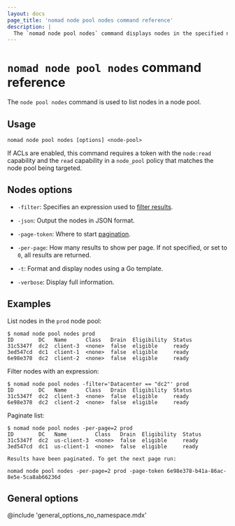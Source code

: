 ```yaml
---
layout: docs
page_title: 'nomad node pool nodes command reference'
description: |
  The `nomad node pool nodes` command displays nodes in the specified node pool.
---
```


# `nomad node pool nodes` command reference

The `node pool nodes` command is used to list nodes in a node pool.

## Usage

```plaintext
nomad node pool nodes [options] <node-pool>
```

If ACLs are enabled, this command requires a token with the `node:read`
capability and the `read` capability in a `node_pool` policy that matches the
node pool being targeted.

## Nodes options

- `-filter`: Specifies an expression used to [filter results][api_filtering].

- `-json`: Output the nodes in JSON format.

- `-page-token`: Where to start [pagination][api_pagination].

- `-per-page`: How many results to show per page. If not specified, or set to
  `0`, all results are returned.

- `-t`: Format and display nodes using a Go template.

- `-verbose`: Display full information.

## Examples

List nodes in the `prod` node pool:

```shell-session
$ nomad node pool nodes prod
ID        DC   Name      Class   Drain  Eligibility  Status
31c5347f  dc2  client-3  <none>  false  eligible     ready
3ed547cd  dc1  client-1  <none>  false  eligible     ready
6e98e378  dc2  client-2  <none>  false  eligible     ready
```

Filter nodes with an expression:

```shell-session
$ nomad node pool nodes -filter='Datacenter == "dc2"' prod
ID        DC   Name      Class   Drain  Eligibility  Status
31c5347f  dc2  client-3  <none>  false  eligible     ready
6e98e378  dc2  client-2  <none>  false  eligible     ready
```

Paginate list:

```shell-session
$ nomad node pool nodes -per-page=2 prod
ID        DC   Name         Class   Drain  Eligibility  Status
31c5347f  dc2  us-client-3  <none>  false  eligible     ready
3ed547cd  dc1  us-client-1  <none>  false  eligible     ready

Results have been paginated. To get the next page run:

nomad node pool nodes -per-page=2 prod -page-token 6e98e378-b41a-86ac-8e5e-5ca8ab66236d
```

## General options

@include 'general_options_no_namespace.mdx'

[api_filtering]: /nomad/api-docs#filtering
[api_pagination]: /nomad/api-docs#pagination
